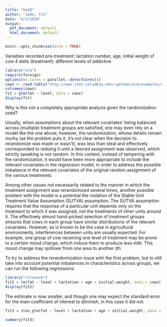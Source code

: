 ```yaml
---
title: "hw20"
author: "Jade, Tin"
date: "4/3/2018"
output:
  pdf_document: default
  html_document: default
---
```


```r
knitr::opts_chunk$set(echo = TRUE)
```

\textbf{18.6 (a)}
Variables recorded pre-treatment: lactation number, age, initial weight of cow
4 diets (treatment): different levels of addictive

```r
library("arm")
require(foreign)
options(mc.cores = parallel::detectCores())
cows <- read.table("http://www.stat.columbia.edu/~gelman/arm/examples/cows/cow.dat", header=TRUE, skip=3)
colnames(cows)
fit = glm(fat ~ level, data = cows)
display(fit)

```

Why is this not a completely appropriate analysis given the randomization used?

Usually, when assumptions about the relevant covariates' being balanced across (multiple) treatment groups are satisfied, one may even rely on a model like the one above; however, the randomization, whose details remain murky (as the problem puts it, it's not clear when the decision to rerandomize was made or wasn't), was less than ideal and effectively corresponded to redoing it until a desired assignment was observed, which strictly speaking is not random. In this context, instead of tampering with the randomization, it would have been more appropriate to include the relevant covariates in the regression model, in order to address the possible imbalance in the relevant covariates of the original random assignment of the various treatments.

Among other issues not necessarily related to the manner in which the treatment assignment was rerandomized several times, another possible problem with the model is a potential the violation of the Stable Unit Treatment Value Assumption (SUTVA) assumption. The SUTVA assumption requires that the response of a particular unit depends only on the treatment to which it was assigned, not the treatments of other units around it. The effectively almost hand-picked selection of treatment groups ensures that cows in each group have similar distributions of the relevant covariates. However, as is known to be the case in agricultural environments, interferences between units are usually expected. For example, one group of cow receiving one level of treatment may be prone to a certain mood change, which induce them to produce less milk. This mood change may spillover from one area to another (th



\textbf{Shadow topic:}

To try to address the rerandomization issue with the first problem, but to still take into account potential imbalances in characteristics across groups, we can run the following regressions:
```r
library("rstanarm")
fit2 = lm(fat ~ level + lactation + age + initial.weight, data = cows)
display(fit2)

```

The estimate is now smaller, and though one may expect the standard error for the main coefficient of interest to diminish, in this case it did not.
```r
fit3 = stan_glm(fat ~ level + lactation + age + initial.weight, data = cows)
```
```r
summary(fit3)
```

